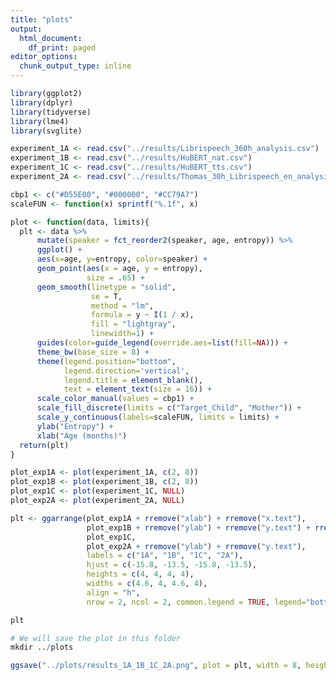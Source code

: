 ```yaml
---
title: "plots"
output:
  html_document:
    df_print: paged
editor_options:
  chunk_output_type: inline
---
```


```r
library(ggplot2)
library(dplyr)
library(tidyverse)
library(lme4)
library(svglite)
```

```r
experiment_1A <- read.csv("../results/Librispeech_360h_analysis.csv")
experiment_1B <- read.csv("../results/HuBERT_nat.csv")
experiment_1C <- read.csv("../results/HuBERT_tts.csv")
experiment_2A <- read.csv("../results/Thomas_30h_Librispeech_en_analysis.csv")
```

```r
cbp1 <- c("#D55E00", "#000000", "#CC79A7")
scaleFUN <- function(x) sprintf("%.1f", x)

plot <- function(data, limits){
  plt <- data %>%
      mutate(speaker = fct_reorder2(speaker, age, entropy)) %>%
      ggplot() + 
      aes(x=age, y=entropy, color=speaker) +
      geom_point(aes(x = age, y = entropy),
                 size = .65) +
      geom_smooth(linetype = "solid",
                  se = T,
                  method = "lm",
                  formula = y ~ I(1 / x),
                  fill = "lightgray",
                  linewidth=1) +
      guides(color=guide_legend(override.aes=list(fill=NA))) +  
      theme_bw(base_size = 8) +
      theme(legend.position="bottom",
            legend.direction='vertical',
            legend.title = element_blank(),
            text = element_text(size = 16)) +
      scale_color_manual(values = cbp1) +
      scale_fill_discrete(limits = c("Target_Child", "Mother")) +
      scale_y_continuous(labels=scaleFUN, limits = limits) +
      ylab("Entropy") +
      xlab("Age (months)")
  return(plt)
}
```

```r
plot_exp1A <- plot(experiment_1A, c(2, 8))
plot_exp1B <- plot(experiment_1B, c(2, 8))
plot_exp1C <- plot(experiment_1C, NULL)
plot_exp2A <- plot(experiment_2A, NULL)
```

```r
plt <- ggarrange(plot_exp1A + rremove("xlab") + rremove("x.text"),
                 plot_exp1B + rremove("ylab") + rremove("y.text") + rremove("xlab") + rremove("x.text"),
                 plot_exp1C,
                 plot_exp2A + rremove("ylab") + rremove("y.text"),
                 labels = c("1A", "1B", "1C", "2A"),
                 hjust = c(-15.8, -13.5, -15.8, -13.5),
                 heights = c(4, 4, 4, 4),
                 widths = c(4.6, 4, 4.6, 4),
                 align = "h",
                 nrow = 2, ncol = 2, common.legend = TRUE, legend="bottom")
```
```r
plt
```

```r
# We will save the plot in this folder
mkdir ../plots
```


```r
ggsave("../plots/results_1A_1B_1C_2A.png", plot = plt, width = 8, height = 7, bg="white")
```







